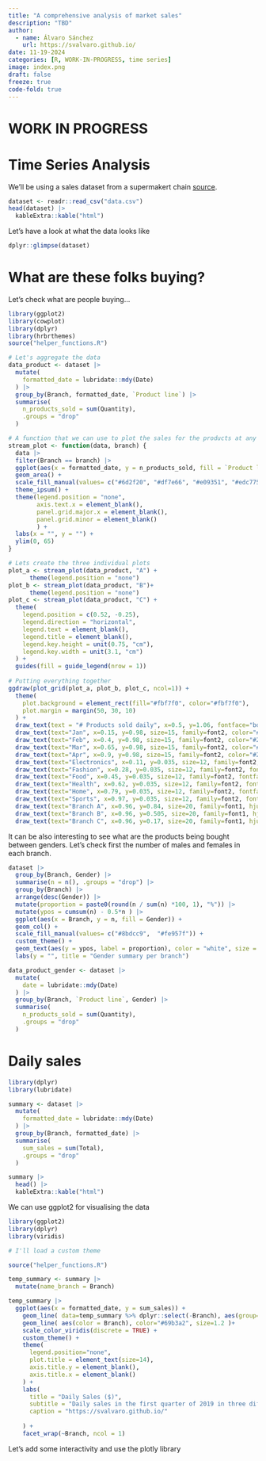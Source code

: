 ```yaml
---
title: "A comprehensive analysis of market sales"
description: "TBD"
author:
  - name: Álvaro Sánchez
    url: https://svalvaro.github.io/
date: 11-19-2024
categories: [R, WORK-IN-PROGRESS, time series]
image: index.png
draft: false 
freeze: true
code-fold: true
---
```

# WORK IN PROGRESS

# Time Series Analysis
We'll be using a sales dataset from a supermakert chain [source](https://www.kaggle.com/datasets/aungpyaeap/supermarket-sales?resource=download).

```r
dataset <- readr::read_csv("data.csv")
head(dataset) |> 
  kableExtra::kable("html") 
```

Let's have a look at what the data looks like
```r
dplyr::glimpse(dataset)
```

# What are these folks buying?
Let's check what are people buying...

```r
library(ggplot2)
library(cowplot)
library(dplyr)
library(hrbrthemes)
source("helper_functions.R")

# Let's aggregate the data
data_product <- dataset |> 
  mutate(
    formatted_date = lubridate::mdy(Date)
  ) |> 
  group_by(Branch, formatted_date, `Product line`) |>
  summarise(
    n_products_sold = sum(Quantity),
    .groups = "drop"
  )

# A function that we can use to plot the sales for the products at any branch
stream_plot <- function(data, branch) {
  data |> 
  filter(Branch == branch) |> 
  ggplot(aes(x = formatted_date, y = n_products_sold, fill = `Product line`)) +
  geom_area() +
  scale_fill_manual(values= c("#6d2f20", "#df7e66", "#e09351", "#edc775", "#94b594", "#224b5e")) +
  theme_ipsum() +
  theme(legend.position = "none",
        axis.text.x = element_blank(),
        panel.grid.major.x = element_blank(),
        panel.grid.minor = element_blank()
        ) +
  labs(x = "", y = "") +
  ylim(0, 65)
}

# Lets create the three individual plots
plot_a <- stream_plot(data_product, "A") + 
      theme(legend.position = "none")
plot_b <- stream_plot(data_product, "B")+ 
      theme(legend.position = "none")
plot_c <- stream_plot(data_product, "C") +
  theme(
    legend.position = c(0.52, -0.25),
    legend.direction = "horizontal",
    legend.text = element_blank(),
    legend.title = element_blank(),
    legend.key.height = unit(0.75, "cm"),
    legend.key.width = unit(3.1, "cm")
  ) +
  guides(fill = guide_legend(nrow = 1)) 
  
# Putting everything together
ggdraw(plot_grid(plot_a, plot_b, plot_c, ncol=1)) +
  theme(
    plot.background = element_rect(fill="#fbf7f0", color="#fbf7f0"),
    plot.margin = margin(50, 30, 10)
  ) +
  draw_text(text = "# Products sold daily", x=0.5, y=1.06, fontface="bold", size= 30, family=font1, color="#224b5e") +
  draw_text(text="Jan", x=0.15, y=0.98, size=15, family=font2, color="#224b5e") +
  draw_text(text="Feb", x=0.4, y=0.98, size=15, family=font2, color="#224b5e") +
  draw_text(text="Mar", x=0.65, y=0.98, size=15, family=font2, color="#224b5e") +
  draw_text(text="Apr", x=0.9, y=0.98, size=15, family=font2, color="#224b5e") +
  draw_text(text="Electronics", x=0.11, y=0.035, size=12, family=font2, fontface="bold", color="#fbf7f0") +
  draw_text(text="Fashion", x=0.28, y=0.035, size=12, family=font2, fontface="bold", color="#fbf7f0") +
  draw_text(text="Food", x=0.45, y=0.035, size=12, family=font2, fontface="bold", color="#fbf7f0") +
  draw_text(text="Health", x=0.62, y=0.035, size=12, family=font2, fontface="bold", color="#fbf7f0") +
  draw_text(text="Home", x=0.79, y=0.035, size=12, family=font2, fontface="bold", color="#fbf7f0") +
  draw_text(text="Sports", x=0.97, y=0.035, size=12, family=font2, fontface="bold", color="#fbf7f0") +
  draw_text(text="Branch A", x=0.96, y=0.84, size=20, family=font1, hjust=0, color="#224b5e") +
  draw_text(text="Branch B", x=0.96, y=0.505, size=20, family=font1, hjust=0, color="#224b5e") +
  draw_text(text="Branch C", x=0.96, y=0.17, size=20, family=font1, hjust=0, color="#224b5e") 

```

It can be also interesting to see what are the products being bought between genders. Let's check first the number of males and females in each branch.

```r
dataset |> 
  group_by(Branch, Gender) |> 
  summarise(n = n(), .groups = "drop") |> 
  group_by(Branch) |> 
  arrange(desc(Gender)) |> 
  mutate(proportion = paste0(round(n / sum(n) *100, 1), "%")) |> 
  mutate(ypos = cumsum(n) - 0.5*n ) |> 
  ggplot(aes(x = Branch, y = n, fill = Gender)) +
  geom_col() +
  scale_fill_manual(values= c("#8bdcc9",  "#fe957f")) +
  custom_theme() +
  geom_text(aes(y = ypos, label = proportion), color = "white", size = 5) +
  labs(y = "", title = "Gender summary per branch")
```

```r
data_product_gender <- dataset |> 
  mutate(
    date = lubridate::mdy(Date)
  ) |> 
  group_by(Branch, `Product line`, Gender) |>
  summarise(
    n_products_sold = sum(Quantity),
    .groups = "drop"
  )
```


# Daily sales
```r
library(dplyr)
library(lubridate)

summary <- dataset |> 
  mutate(
    formatted_date = lubridate::mdy(Date)
  ) |> 
  group_by(Branch, formatted_date) |>
  summarise(
    sum_sales = sum(Total),
    .groups = "drop"
  )

summary |> 
  head() |> 
  kableExtra::kable("html") 
```



We can use ggplot2 for visualising the data

```r
library(ggplot2)
library(dplyr)
library(viridis)

# I'll load a custom theme

source("helper_functions.R")

temp_summary <- summary |> 
  mutate(name_branch = Branch)

temp_summary |> 
  ggplot(aes(x = formatted_date, y = sum_sales)) +
    geom_line( data=temp_summary %>% dplyr::select(-Branch), aes(group=name_branch), color="grey", size=0.5, alpha=0.5) +
    geom_line( aes(color = Branch), color="#69b3a2", size=1.2 )+
    scale_color_viridis(discrete = TRUE) +
    custom_theme() +
    theme(
      legend.position="none",
      plot.title = element_text(size=14),
      axis.title.y = element_blank(),
      axis.title.x = element_blank()
    ) +
    labs(
      title = "Daily Sales ($)",
      subtitle = "Daily sales in the first quarter of 2019 in three different branches",
      caption = "https://svalvaro.github.io/"
      
    ) + 
    facet_wrap(~Branch, ncol = 1)
```



Let's add some interactivity and use the plotly library 